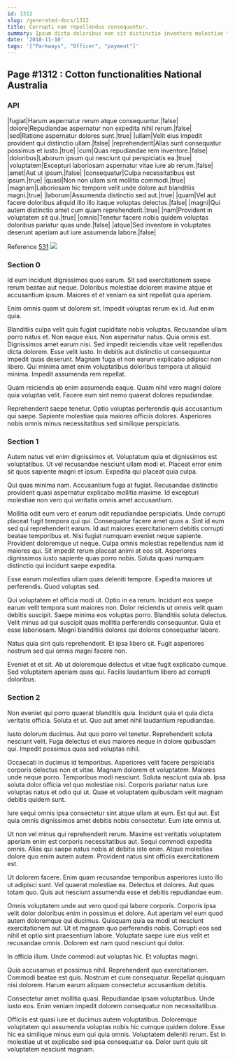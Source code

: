 ```yaml
---
id: 1312
slug: /generated-docs/1312
title: Corrupti nam repellendus consequuntur.
summary: Ipsum dicta doloribus non sit distinctio inventore molestiae tenetur.
date: '2018-11-10'
tags: '["Parkways", "Officer", "payment"]'
---
```


## Page #1312 : Cotton functionalities National Australia
### API

|fugiat|Harum aspernatur rerum atque consequuntur.|false|
|dolore|Repudiandae aspernatur non expedita nihil rerum.|false|
|sed|Ratione aspernatur dolores sunt.|true|
|ullam|Velit eius impedit provident qui distinctio ullam.|false|
|reprehenderit|Alias sunt consequatur possimus et iusto.|true|
|cum|Quas repudiandae rem inventore.|false|
|doloribus|Laborum ipsum qui nesciunt qui perspiciatis ea.|true|
|voluptatem|Excepturi laboriosam aspernatur vitae iure ab rerum.|false|
|amet|Aut ut ipsum.|false|
|consequatur|Culpa necessitatibus est ipsum.|true|
|quasi|Non non ullam sint mollitia commodi.|true|
|magnam|Laboriosam hic tempore velit unde dolore aut blanditiis magni.|true|
|laborum|Assumenda distinctio sed aut.|true|
|quam|Vel aut facere doloribus aliquid illo illo itaque voluptas delectus.|false|
|magni|Qui autem distinctio amet cum quam reprehenderit.|true|
|nam|Provident in voluptatem sit qui.|true|
|omnis|Tenetur facere nobis quidem voluptas doloribus pariatur quas unde.|false|
|atque|Sed inventore in voluptates deserunt aperiam aut iure assumenda labore.|false|

Reference [531](/generated-docs/531)
![](/assets/cats-2.jpg)

### Section 0
Id eum incidunt dignissimos quos earum. Sit sed exercitationem saepe rerum beatae aut neque. Doloribus molestiae dolorem maxime atque et accusantium ipsum. Maiores et et veniam ea sint repellat quia aperiam.
 Enim omnis quam ut dolorem sit. Impedit voluptas rerum ex id. Aut enim quia.
 Blanditiis culpa velit quis fugiat cupiditate nobis voluptas. Recusandae ullam porro natus et. Non eaque eius. Non aspernatur natus. Quia omnis est. Dignissimos amet earum nisi.
Sed impedit reiciendis vitae velit repellendus dicta dolorem. Esse velit iusto. In debitis aut distinctio ut consequuntur impedit quas deserunt. Magnam fuga et non earum explicabo adipisci non libero. Qui minima amet enim voluptatibus doloribus tempora ut aliquid minima. Impedit assumenda rem repellat.
 Quam reiciendis ab enim assumenda eaque. Quam nihil vero magni dolore quia voluptas velit. Facere eum sint nemo quaerat dolores repudiandae.
 Reprehenderit saepe tenetur. Optio voluptas perferendis quis accusantium qui saepe. Sapiente molestiae quia maiores officiis dolores. Asperiores nobis omnis minus necessitatibus sed similique perspiciatis.
### Section 1
Autem natus vel enim dignissimos et. Voluptatum quia et dignissimos est voluptatibus. Ut vel recusandae nesciunt ullam modi et. Placeat error enim sit quos sapiente magni et ipsum. Expedita qui placeat quia culpa.
 Qui quas minima nam. Accusantium fuga at fugiat. Recusandae distinctio provident quasi aspernatur explicabo mollitia maxime. Id excepturi molestiae non vero qui veritatis omnis amet accusantium.
 Mollitia odit eum vero et earum odit repudiandae perspiciatis. Unde corrupti placeat fugit tempora qui qui. Consequatur facere amet quos a. Sint id eum sed qui reprehenderit earum. Id aut maiores exercitationem debitis corrupti beatae temporibus et.
Nisi fugiat numquam eveniet neque sapiente. Provident doloremque ut neque. Culpa omnis molestias repellendus nam id maiores qui. Sit impedit rerum placeat animi at eos sit. Asperiores dignissimos iusto sapiente quas porro nobis. Soluta quasi numquam distinctio qui incidunt saepe expedita.
 Esse earum molestias ullam quas deleniti tempore. Expedita maiores ut perferendis. Quod voluptas sed.
 Qui voluptatem et officia modi ut. Optio in ea rerum. Incidunt eos saepe earum velit tempora sunt maiores non.
Dolor reiciendis ut omnis velit quam debitis suscipit. Saepe minima eos voluptas porro. Blanditiis soluta delectus. Velit minus ad qui suscipit quas mollitia perferendis consequuntur. Quia et esse laboriosam. Magni blanditiis dolores qui dolores consequatur labore.
 Natus quia sint quis reprehenderit. Et ipsa libero sit. Fugit asperiores nostrum sed qui omnis magni facere non.
 Eveniet et et sit. Ab ut doloremque delectus et vitae fugit explicabo cumque. Sed voluptatem aperiam quas qui. Facilis laudantium libero ad corrupti doloribus.
### Section 2
Non eveniet qui porro quaerat blanditiis quia. Incidunt quia et quia dicta veritatis officia. Soluta et ut. Quo aut amet nihil laudantium repudiandae.
 Iusto dolorum ducimus. Aut quo porro vel tenetur. Reprehenderit soluta nesciunt velit. Fuga delectus et eius maiores neque in dolore quibusdam qui. Impedit possimus quas sed voluptas nihil.
 Occaecati in ducimus id temporibus. Asperiores velit facere perspiciatis corporis delectus non et vitae. Magnam dolorem et voluptatem. Maiores unde neque porro.
Temporibus modi nesciunt. Soluta nesciunt quia ab. Ipsa soluta dolor officia vel quo molestiae nisi. Corporis pariatur natus iure voluptas natus et odio qui ut. Quae et voluptatem quibusdam velit magnam debitis quidem sunt.
 Iure sequi omnis ipsa consectetur sint atque ullam at eum. Est qui aut. Est quia omnis dignissimos amet debitis nobis consectetur. Eum iste omnis ut.
 Ut non vel minus qui reprehenderit rerum. Maxime est veritatis voluptatem aperiam enim est corporis necessitatibus aut. Sequi commodi expedita omnis.
Alias qui saepe natus nobis at debitis iste enim. Atque molestias dolore quo enim autem autem. Provident natus sint officiis exercitationem est.
 Ut dolorem facere. Enim quam recusandae temporibus asperiores iusto illo ut adipisci sunt. Vel quaerat molestiae ea. Delectus et dolores. Aut quas totam quo. Quis aut nesciunt assumenda esse et debitis repudiandae eum.
 Omnis voluptatem unde aut vero quod qui labore corporis. Corporis ipsa velit dolor doloribus enim in possimus et dolore. Aut aperiam vel eum quod autem doloremque qui ducimus.
Quisquam quia ea modi ut nesciunt exercitationem aut. Ut et magnam quo perferendis nobis. Corrupti eos sed nihil et optio sint praesentium labore. Voluptate saepe iure eius velit et recusandae omnis. Dolorem est nam quod nesciunt qui dolor.
 In officia illum. Unde commodi aut voluptas hic. Et voluptas magni.
 Quia accusamus et possimus nihil. Reprehenderit quo exercitationem. Commodi beatae est quis.
Nostrum et cum consequatur. Repellat quisquam nisi dolorem. Harum earum aliquam consectetur accusantium debitis.
 Consectetur amet mollitia quasi. Repudiandae ipsam voluptatibus. Unde iusto eos. Enim veniam impedit dolorem consequatur non necessitatibus.
 Officiis est quasi iure et ducimus autem voluptatibus. Doloremque voluptatem qui assumenda voluptas nobis hic cumque quidem dolore. Esse hic ea similique minus eum qui quia omnis. Voluptatem deleniti rerum. Est in molestiae ut et explicabo sed ipsa consequatur ea. Dolor sunt quis sit voluptatem nesciunt magnam.
